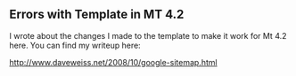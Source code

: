 == Errors with Template in MT 4.2 ==

I wrote about the changes I made to the template to make it work for Mt 4.2 here.  You can find my writeup here:

http://www.daveweiss.net/2008/10/google-sitemap.html